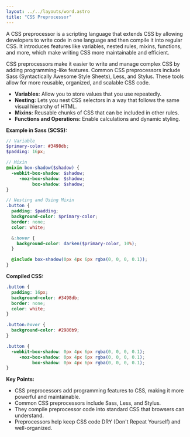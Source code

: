 ```yaml
---
layout: ../../layouts/word.astro
title: "CSS Preprocessor"
---
```

A CSS preprocessor is a scripting language that extends CSS by allowing developers to write code in one language and then compile it into regular CSS. It introduces features like variables, nested rules, mixins, functions, and more, which make writing CSS more maintainable and efficient.

CSS preprocessors make it easier to write and manage complex CSS by adding programming-like features. Common CSS preprocessors include Sass (Syntactically Awesome Style Sheets), Less, and Stylus. These tools allow for more reusable, organized, and scalable CSS code.

- **Variables:** Allow you to store values that you use repeatedly.
- **Nesting:** Lets you nest CSS selectors in a way that follows the same visual hierarchy of HTML.
- **Mixins:** Reusable chunks of CSS that can be included in other rules.
- **Functions and Operations:** Enable calculations and dynamic styling.

**Example in Sass (SCSS):**

```scss
// Variable
$primary-color: #3498db;
$padding: 16px;

// Mixin
@mixin box-shadow($shadow) {
  -webkit-box-shadow: $shadow;
     -moz-box-shadow: $shadow;
          box-shadow: $shadow;
}

// Nesting and Using Mixin
.button {
  padding: $padding;
  background-color: $primary-color;
  border: none;
  color: white;

  &:hover {
    background-color: darken($primary-color, 10%);
  }

  @include box-shadow(0px 4px 6px rgba(0, 0, 0, 0.1));
}
```

**Compiled CSS:**

```css
.button {
  padding: 16px;
  background-color: #3498db;
  border: none;
  color: white;
}

.button:hover {
  background-color: #2980b9;
}

.button {
  -webkit-box-shadow: 0px 4px 6px rgba(0, 0, 0, 0.1);
     -moz-box-shadow: 0px 4px 6px rgba(0, 0, 0, 0.1);
          box-shadow: 0px 4px 6px rgba(0, 0, 0, 0.1);
}
```

**Key Points:**
- CSS preprocessors add programming features to CSS, making it more powerful and maintainable.
- Common CSS preprocessors include Sass, Less, and Stylus.
- They compile preprocessor code into standard CSS that browsers can understand.
- Preprocessors help keep CSS code DRY (Don't Repeat Yourself) and well-organized.